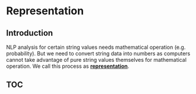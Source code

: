 
# Representation

## Introduction

NLP analysis for certain string values needs mathematical operation (e.g. probability).
But we need to convert string data into numbers as computers cannot take advantage of pure string values themselves for mathematical operation.
We call this process as <ins>**representation**</ins>.

## TOC

<Cards>
  <Card
    title="One-Hot Encoding & Similiarity"
    href="/nlp/representation/one-hot-encoding"
  />
</Cards>

